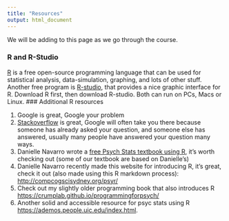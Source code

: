 ```yaml
---
title: "Resources"
output: html_document
---
```


We will be adding to this page as we go through the course.

### R and R-Studio

[R](http://www.r-project.org) is a free open-source programming language that can be used for statistical analysis, data-simulation, graphing, and lots of other stuff. Another free program is [R-studio](http://www.rstudio.com), that provides a nice graphic interface for R. Download R first, then download R-studio. Both can run on PCs, Macs or Linux. 
### Additional R resources


1. Google is great, Google your problem
2. [Stackoverflow](https://stackoverflow.com) is great, Google will often take you there because someone has already asked your question, and someone else has answered, usually many people have answered your question many ways.
3. Danielle Navarro wrote a [free Psych Stats textbook using R](https://compcogscisydney.org/learning-statistics-with-r/), it's worth checking out (some of our textbook are based on Danielle's)
4. Danielle Navarro recently made this website for introducing R, it's great, check it out (also made using this R markdown process): [http://compcogscisydney.org/psyr/](http://compcogscisydney.org/psyr/)
5. Check out my slightly older programming book that also introduces R [https://crumplab.github.io/programmingforpsych/](https://crumplab.github.io/programmingforpsych/)
6. Another solid and accessible resource for psyc stats using R [https://ademos.people.uic.edu/index.html](https://ademos.people.uic.edu/index.html).


